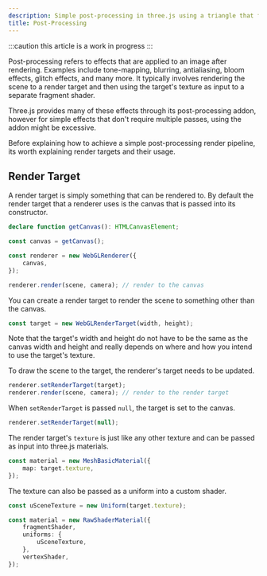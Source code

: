 ```yaml
---
description: Simple post-processing in three.js using a triangle that fills the screen.
title: Post-Processing
---
```


:::caution
this article is a work in progress
:::

Post-processing refers to effects that are applied to an image after rendering. Examples include tone-mapping, blurring, antialiasing, bloom effects, glitch effects, and many more. It typically involves rendering the scene to a render target and then using the target's texture as input to a separate fragment shader.


<App client:only />

Three.js provides many of these effects through its post-processing addon, however for simple effects that don't require multiple passes, using the addon might be excessive.

Before explaining how to achieve a simple post-processing render pipeline, its worth explaining render targets and their usage.

## Render Target

A render target is simply something that can be rendered to. By default the render target that a renderer uses is the canvas that is passed into its constructor.

```ts
declare function getCanvas(): HTMLCanvasElement;

const canvas = getCanvas();

const renderer = new WebGLRenderer({
	canvas,
});

renderer.render(scene, camera); // render to the canvas
```

You can create a render target to render the scene to something other than the canvas.

```ts
const target = new WebGLRenderTarget(width, height);
```

Note that the target's width and height do not have to be the same as the canvas width and height and really depends on where and how you intend to use the target's texture.

To draw the scene to the target, the renderer's target needs to be updated.

```ts
renderer.setRenderTarget(target);
renderer.render(scene, camera); // render to the render target
```

When `setRenderTarget` is passed `null`, the target is set to the canvas.

```ts
renderer.setRenderTarget(null);
```

The render target's `texture` is just like any other texture and can be passed as input into three.js materials.

```ts
const material = new MeshBasicMaterial({
	map: target.texture,
});
```

The texture can also be passed as a uniform into a custom shader.

```ts
const uSceneTexture = new Uniform(target.texture);

const material = new RawShaderMaterial({
	fragmentShader,
	uniforms: {
		uSceneTexture,
	},
	vertexShader,
});
```
